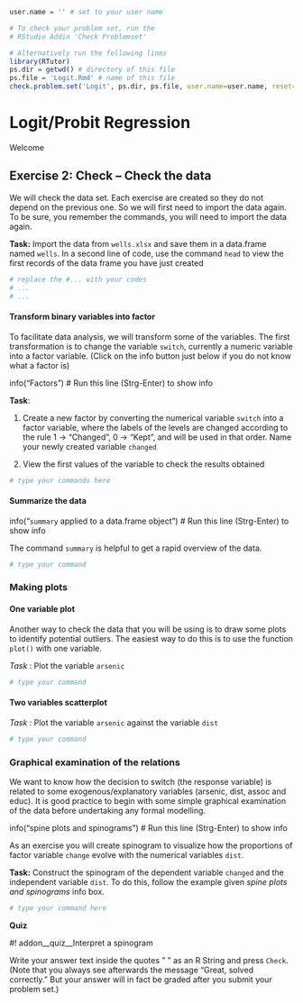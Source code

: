 
```r

user.name = '' # set to your user name

# To check your problem set, run the 
# RStudio Addin 'Check Problemset'

# Alternatively run the following lines
library(RTutor)
ps.dir = getwd() # directory of this file
ps.file = 'Logit.Rmd' # name of this file
check.problem.set('Logit', ps.dir, ps.file, user.name=user.name, reset=FALSE)
```

# Logit/Probit Regression

Welcome




## Exercise 2: Check -- Check the data

We will check the data set. Each exercise are created so they do not depend on the previous one. So we will first need to import the data again. To be sure, you remember the commands, you will need to import the data again.

**Task:** Import the data from `wells.xlsx` and save them in a data.frame named `wells`. In a second line of code, use the command `head` to view the first records of the data frame you have just created

```r
# replace the #... with your codes
# ...
# ...
```

#### Transform binary variables into factor

To facilitate data analysis, we will transform some of the variables. The first transformation is to change the variable `switch`, currently a numeric variable into a factor variable. (Click on the info button just below if you do not know what a factor is)

info("Factors") # Run this line (Strg-Enter) to show info

**Task**: 

1. Create a new factor by converting the numerical variable `switch` into a factor variable, where the labels of the levels are changed according to the rule 1 -> "Changed", 0 -> "Kept", and will be used in that order. Name your newly created variable `changed`

2. View the first values of the variable to check the results obtained

```r
# type your commands here
```

#### Summarize the data

info("`summary` applied to a data.frame object") # Run this line (Strg-Enter) to show info

The command `summary` is helpful to get a rapid overview of the data.

```r
# type your command
```

### Making plots

#### One variable plot 

Another way to check the data that you will be using is to draw some plots to identify potential outliers. The easiest way to do this is to use the function `plot()` with one variable.

*Task* :  Plot the variable `arsenic` 

```r
# type your command
```

#### Two variables scatterplot 

*Task* :  Plot the variable `arsenic` against the variable  `dist` 

```r
# type your command
```


### Graphical examination of the relations

We want to know how the decision to switch (the response variable) is related to some exogenous/explanatory variables (arsenic, dist, assoc and educ). It is good practice to begin with some simple graphical examination of the data before undertaking any formal modelling. 


info("spine plots and spinograms") # Run this line (Strg-Enter) to show info


As an exercise you will create spinogram to visualize how the proportions of factor variable `change`  evolve with the numerical variables `dist`. 

**Task:**  Construct the spinogram of the dependent variable `changed` and the independent variable `dist`. To do this, follow the example given *spine plots and spinograms* info box.


```r
# type your command here
```

**Quiz**

#! addon__quiz__Interpret a spinogram


Write your answer text inside the quotes " " as an R String and press `Check`.
(Note that you always see afterwards the message "Great, solved correctly."
 But your answer will in fact be graded after you submit your problem set.)
   
